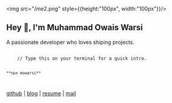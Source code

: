<img src="/me2.png" style={{height:"100px", width:"100px"}}/>

## Hey 👋, I'm Muhammad Owais Warsi

A passionate developer who loves shiping projects. 

<code>
    // Type this on your terminal for a quick intro.

    **npx mowarsi**
</code>

[github](https://github.com/Muhammad-Owais-Warsi) | [blog](https://knowtech.hashnode.dev) | <a href="/Owais.pdf" download>resume</a> | <a href="mailto:warsimuhammadowais@gmail.com">mail</a>
